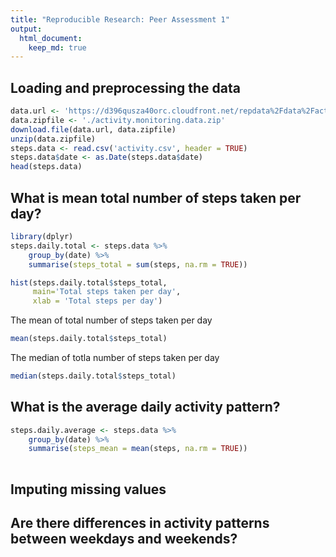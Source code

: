 ---
title: "Reproducible Research: Peer Assessment 1"
output: 
  html_document:
    keep_md: true
---


## Loading and preprocessing the data

```{r, cache=TRUE}
data.url <- 'https://d396qusza40orc.cloudfront.net/repdata%2Fdata%2Factivity.zip'
data.zipfile <- './activity.monitoring.data.zip'
download.file(data.url, data.zipfile)
unzip(data.zipfile)
steps.data <- read.csv('activity.csv', header = TRUE)
steps.data$date <- as.Date(steps.data$date)
head(steps.data)
```
## What is mean total number of steps taken per day?
```{r}
library(dplyr)
steps.daily.total <- steps.data %>% 
    group_by(date) %>% 
    summarise(steps_total = sum(steps, na.rm = TRUE))

hist(steps.daily.total$steps_total, 
     main='Total steps taken per day',
     xlab = 'Total steps per day')

```

The mean of total number of steps taken per day
```{r}
mean(steps.daily.total$steps_total)
```

The median of totla number of steps taken per day
```{r}
median(steps.daily.total$steps_total)

```

## What is the average daily activity pattern?

```{r}
steps.daily.average <- steps.data %>% 
    group_by(date) %>% 
    summarise(steps_mean = mean(steps, na.rm = TRUE))
  

```

## Imputing missing values



## Are there differences in activity patterns between weekdays and weekends?

